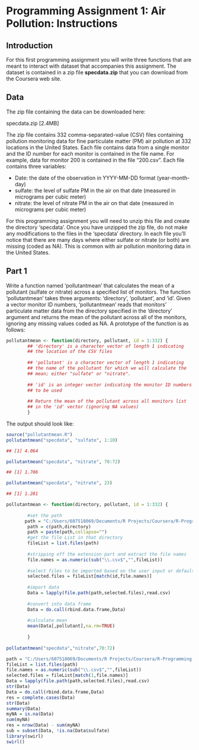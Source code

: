 Programming Assignment 1: Air Pollution: Instructions
========================================================

## Introduction

For this first programming assignment you will write three functions that are meant to interact with dataset that accompanies this assignment. The dataset is contained in a zip file **specdata.zip** that you can download from the Coursera web site. 

## Data

The zip file containing the data can be downloaded here: 

specdata.zip [2.4MB] 

The zip file contains 332 comma-separated-value (CSV) files containing pollution monitoring data for fine particulate matter (PM) air pollution at 332 locations in the United States. Each file contains data from a single monitor and the ID number for each monitor is contained in the file name. For example, data for monitor 200 is contained in the file "200.csv". Each file contains three variables:

* Date: the date of the observation in YYYY-MM-DD format (year-month-day)
* sulfate: the level of sulfate PM in the air on that date (measured in micrograms per cubic meter)
* nitrate: the level of nitrate PM in the air on that date (measured in micrograms per cubic meter)

For this programming assignment you will need to unzip this file and create the directory 'specdata'. Once you have unzipped the zip file, do not make any modifications to the files in the 'specdata' directory. In each file you'll notice that there are many days where either sulfate or nitrate (or both) are missing (coded as NA). This is common with air pollution monitoring data in the United States. 

## Part 1

Write a function named 'pollutantmean' that calculates the mean of a pollutant (sulfate or nitrate) across a specified list of monitors. The function 'pollutantmean' takes three arguments: 'directory', 'pollutant', and 'id'. Given a vector monitor ID numbers, 'pollutantmean' reads that monitors' particulate matter data from the directory specified in the 'directory' argument and returns the mean of the pollutant across all of the monitors, ignoring any missing values coded as NA. A prototype of the function is as follows:

```r
pollutantmean <- function(directory, pollutant, id = 1:332) {
        ## 'directory' is a character vector of length 1 indicating
        ## the location of the CSV files
        
        ## 'pollutant' is a character vector of length 1 indicating
        ## the name of the pollutant for which we will calculate the
        ## mean; either "sulfate" or "nitrate".
        
        ## 'id' is an integer vector indicating the monitor ID numbers
        ## to be used
        
        ## Return the mean of the pollutant across all monitors list
        ## in the 'id' vector (ignoring NA values)
        }

```

The output should look like:

```r

source("pollutantmean.R")
pollutantmean("specdata", "sulfate", 1:10)

## [1] 4.064

pollutantmean("specdata", "nitrate", 70:72)

## [1] 1.706

pollutantmean("specdata", "nitrate", 23)

## [1] 1.281


```

```r

pollutantmean <- function(directory, pollutant, id = 1:332) {
        
        #set the path
       path = "C:/Users/607518069/Documents/R Projects/Coursera/R-Programming-Coursera/Data/"
        path = c(path,directory)
        path = paste(path,collapse="")
        #get the file List in that directory
        fileList = list.files(path)
        
        #stripping off the extension part and extract the file names 
        file.names = as.numeric(sub("\\.csv$","",fileList))
        
        #select files to be imported based on the user input or default
        selected.files = fileList[match(id,file.names)]
        
        #import data
        Data = lapply(file.path(path,selected.files),read.csv)
        
        #convert into data frame
        Data = do.call(rbind.data.frame,Data)
        
        #calculate mean
        mean(Data[,pollutant],na.rm=TRUE)
        
        }
        
pollutantmean("specdata","nitrate",70:72)

path = "C:/Users/607518069/Documents/R Projects/Coursera/R-Programming-Coursera/Data/specdata"
fileList = list.files(path)
file.names = as.numeric(sub("\\.csv$","",fileList))
selected.files = fileList[match(1,file.names)]
Data = lapply(file.path(path,selected.files),read.csv)
str(Data)
Data = do.call(rbind.data.frame,Data)
res = complete.cases(Data)
str(Data)
summary(Data)
myNA = is.na(Data)
sum(myNA)
res = nrow(Data) - sum(myNA)
sub = subset(Data, !is.na(Data$sulfate)
library(swirl)
swirl()
```

